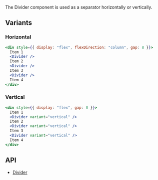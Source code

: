 The Divider component is used as a separator horizontally or vertically.

## Variants

### Horizontal
```jsx live
<div style={{ display: "flex", flexDirection: "column", gap: 8 }}>
  Item 1
  <Divider />
  Item 2
  <Divider />
  Item 3
  <Divider />
  Item 4
</div>
```

### Vertical
```jsx live
<div style={{ display: "flex", gap: 8 }}>
  Item 1
  <Divider variant="vertical" />
  Item 2
  <Divider variant="vertical" />
  Item 3
  <Divider variant="vertical" />
  Item 4
</div>
```

## API

- [Divider](/docs/apis/divider)

